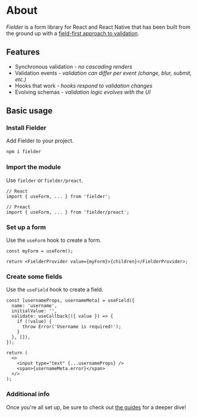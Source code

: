 # About

_Fielder_ is a form library for React and React Native that has been built from the ground up with a [field-first approach to validation](https://dev.to/andyrichardsonn/why-we-need-another-form-library-fielder-4eah).

## Features

- Synchronous validation - _no cascading renders_
- Validation events - _validation can differ per event (change, blur, submit, etc.)_
- Hooks that work - _hooks respond to validation changes_
- Evolving schemas - _validation logic evolves with the UI_

## Basic usage

### Install Fielder

Add Fielder to your project.

```sh
npm i fielder
```

### Import the module

Use `fielder` or `fielder/preact`.

```tsx
// React
import { useForm, ... } from 'fielder';

// Preact
import { useForm, ... } from 'fielder/preact';
```

### Set up a form

Use the `useForm` hook to create a form.

```tsx
const myForm = useForm();

return <FielderProvider value={myForm}>{children}</FielderProvider>;
```

### Create some fields

Use the `useField` hook to create a field.

```tsx
const [usernameProps, usernameMeta] = useField({
  name: 'username',
  initialValue: '',
  validate: useCallback(({ value }) => {
    if (!value) {
      throw Error('Username is required!');
    }
  }, []),
});

return (
  <>
    <input type="text" {...usernameProps} />
    <span>{usernameMeta.error}</span>
  </>
);
```

### Additional info

Once you're all set up, be sure to check out [the guides](http://fielder.andyrichardson.dev/guides/getting-started) for a deeper dive!
